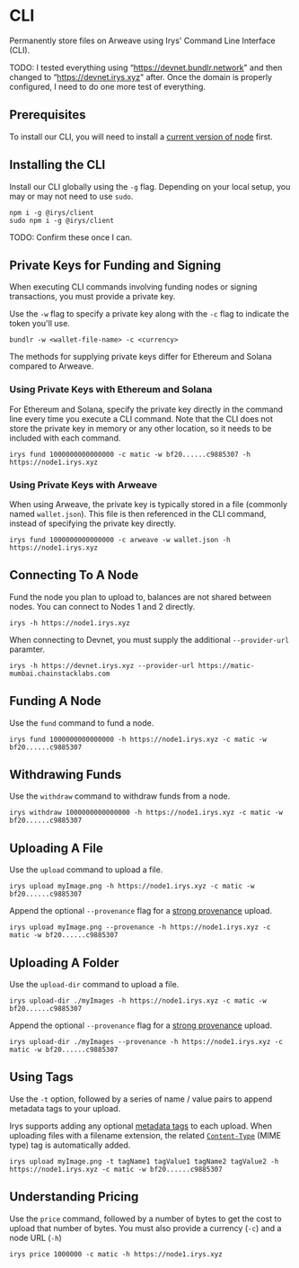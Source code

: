 
# CLI

Permanently store files on Arweave using Irys' Command Line Interface (CLI).

TODO: I tested everything using “https://devnet.bundlr.network" and then changed to “https://devnet.irys.xyz" after. Once the domain is properly configured, I need to do one more test of everything.

## Prerequisites

To install our CLI, you will need to install a [current version of node](https://nodejs.org/en) first.

## Installing the CLI

Install our CLI globally using the `-g` flag. Depending on your local setup, you may or may not need to use `sudo`.

```console
npm i -g @irys/client
sudo npm i -g @irys/client
```

TODO: Confirm these once I can.

## Private Keys for Funding and Signing

When executing CLI commands involving funding nodes or signing transactions, you must provide a private key.

Use the `-w` flag to specify a private key along with the `-c` flag to indicate the token you'll use.

```console
bundlr -w <wallet-file-name> -c <currency>
```

The methods for supplying private keys differ for Ethereum and Solana compared to Arweave.

### Using Private Keys with Ethereum and Solana

For Ethereum and Solana, specify the private key directly in the command line every time you execute a CLI command. Note that the CLI does not store the private key in memory or any other location, so it needs to be included with each command.

```console
irys fund 1000000000000000 -c matic -w bf20......c9885307 -h https://node1.irys.xyz
```

### Using Private Keys with Arweave

When using Arweave, the private key is typically stored in a file (commonly named `wallet.json`). This file is then referenced in the CLI command, instead of specifying the private key directly.

```console
irys fund 1000000000000000 -c arweave -w wallet.json -h https://node1.irys.xyz
```

## Connecting To A Node

Fund the node you plan to upload to, balances are not shared between nodes. You can connect to Nodes 1 and 2 directly.

```console
irys -h https://node1.irys.xyz
```

When connecting to Devnet, you must supply the additional `--provider-url` paramter.

```console
irys -h https://devnet.irys.xyz --provider-url https://matic-mumbai.chainstacklabs.com
```

## Funding A Node

Use the `fund` command to fund a node.

```console
irys fund 1000000000000000 -h https://node1.irys.xyz -c matic -w bf20......c9885307
```

## Withdrawing Funds

Use the `withdraw` command to withdraw funds from a node.

```console
irys withdraw 1000000000000000 -h https://node1.irys.xyz -c matic -w bf20......c9885307
```

## Uploading A File

Use the `upload` command to upload a file.

```console
irys upload myImage.png -h https://node1.irys.xyz -c matic -w bf20......c9885307
```

Append the optional `--provenance` flag for a [strong provenance](/learn/strong-provenance) upload.

```console
irys upload myImage.png --provenance -h https://node1.irys.xyz -c matic -w bf20......c9885307
```

## Uploading A Folder

Use the `upload-dir` command to upload a file.

```console
irys upload-dir ./myImages -h https://node1.irys.xyz -c matic -w bf20......c9885307
```

Append the optional `--provenance` flag for a [strong provenance](/learn/strong-provenance) upload.

```console
irys upload-dir ./myImages --provenance -h https://node1.irys.xyz -c matic -w bf20......c9885307
```

## Using Tags

Use the `-t` option, followed by a series of name / value pairs to append metadata tags to your upload.

Irys supports adding any optional [metadata tags](/developer-docs/tags) to each upload. When uploading files with a filename extension, the related [`Content-Type`](https://developer.mozilla.org/en-US/docs/Web/HTTP/Headers/Content-Type) (MIME type) tag is automatically added.

```console
irys upload myImage.png -t tagName1 tagValue1 tagName2 tagValue2 -h https://node1.irys.xyz -c matic -w bf20......c9885307
```

## Understanding Pricing

Use the `price` command, followed by a number of bytes to get the cost to upload that number of bytes. You must also provide a currency (`-c`) and a node URL (`-h`)

```console
irys price 1000000 -c matic -h https://node1.irys.xyz
```
